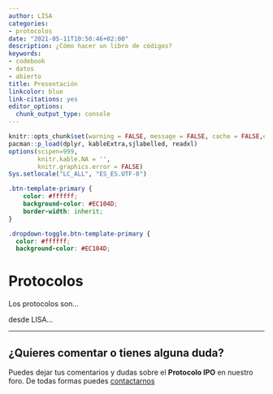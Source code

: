 ```yaml
---
author: LISA
categories:
- protocolos
date: "2021-05-11T10:50:46+02:00"
description: ¿Cómo hacer un libro de códigos?
keywords:
- codebook
- datos
- abierto
title: Presentación
linkcolor: blue
link-citations: yes
editor_options:
  chunk_output_type: console
---
```


```r
knitr::opts_chunk$set(warning = FALSE, message = FALSE, cache = FALSE,echo = F)
pacman::p_load(dplyr, kableExtra,sjlabelled, readxl)
options(scipen=999,
        knitr.kable.NA = '',
        knitr.graphics.error = FALSE)
Sys.setlocale("LC_ALL", "ES_ES.UTF-8")
```


```css
.btn-template-primary {
    color: #ffffff;
    background-color: #EC104D;
    border-width: inherit;
}

.dropdown-toggle.btn-template-primary {
  color: #ffffff;
  background-color: #EC104D;
```


#  Protocolos

Los protocolos son...

desde LISA...


---

## ¿Quieres comentar o tienes alguna duda?

Puedes dejar tus comentarios y dudas sobre el **Protocolo IPO** en nuestro foro. De todas formas puedes [contactarnos](/contact/)

<div id="disqus_thread"></div>
